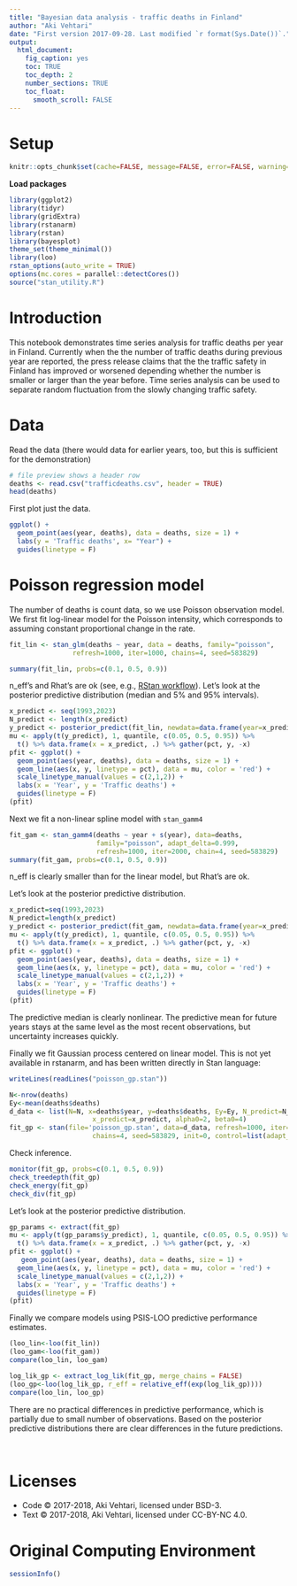 ```yaml
---
title: "Bayesian data analysis - traffic deaths in Finland"
author: "Aki Vehtari"
date: "First version 2017-09-28. Last modified `r format(Sys.Date())`."
output:
  html_document:
    fig_caption: yes
    toc: TRUE
    toc_depth: 2
    number_sections: TRUE
    toc_float:
      smooth_scroll: FALSE
---
```


# Setup  {.unnumbered}

```r
knitr::opts_chunk$set(cache=FALSE, message=FALSE, error=FALSE, warning=TRUE, comment=NA, out.width='95%')
```

**Load packages**
```r
library(ggplot2)
library(tidyr)
library(gridExtra)
library(rstanarm)
library(rstan)
library(bayesplot)
theme_set(theme_minimal())
library(loo)
rstan_options(auto_write = TRUE)
options(mc.cores = parallel::detectCores())
source("stan_utility.R")
```

# Introduction

This notebook demonstrates time series analysis for traffic deaths per
year in Finland. Currently when the the number of traffic deaths
during previous year are reported, the press release claims that the
the traffic safety in Finland has improved or worsened depending
whether the number is smaller or larger than the year before. Time
series analysis can be used to separate random fluctuation from the
slowly changing traffic safety.

# Data

Read the data (there would data for earlier years, too, but this is
sufficient for the demonstration)
```r
# file preview shows a header row
deaths <- read.csv("trafficdeaths.csv", header = TRUE)
head(deaths)
```

First plot just the data.
```r
ggplot() +
  geom_point(aes(year, deaths), data = deaths, size = 1) +
  labs(y = 'Traffic deaths', x= "Year") +
  guides(linetype = F)
```

# Poisson regression model

The number of deaths is count data, so we use Poisson observation
model.  We first fit log-linear model for the Poisson intensity, which
corresponds to assuming constant proportional change in the rate.

```r
fit_lin <- stan_glm(deaths ~ year, data = deaths, family="poisson",
 	            refresh=1000, iter=1000, chains=4, seed=583829)
```
```r
summary(fit_lin, probs=c(0.1, 0.5, 0.9))
```

n_eff's and Rhat's are ok (see, e.g., [RStan
workflow](http://mc-stan.org/users/documentation/case-studies/rstan_workflow.html)). Let's
look at the posterior predictive distribution (median and 5% and 95%
intervals).
```r
x_predict <- seq(1993,2023)
N_predict <- length(x_predict)
y_predict <- posterior_predict(fit_lin, newdata=data.frame(year=x_predict))
mu <- apply(t(y_predict), 1, quantile, c(0.05, 0.5, 0.95)) %>%
  t() %>% data.frame(x = x_predict, .) %>% gather(pct, y, -x)
pfit <- ggplot() +
  geom_point(aes(year, deaths), data = deaths, size = 1) +
  geom_line(aes(x, y, linetype = pct), data = mu, color = 'red') +
  scale_linetype_manual(values = c(2,1,2)) +
  labs(x = 'Year', y = 'Traffic deaths') +
  guides(linetype = F)
(pfit)
```

Next we fit a non-linear spline model with `stan_gamm4`
```r
fit_gam <- stan_gamm4(deaths ~ year + s(year), data=deaths,
                      family="poisson", adapt_delta=0.999, 
                      refresh=1000, iter=2000, chain=4, seed=583829)
summary(fit_gam, probs=c(0.1, 0.5, 0.9))
```

n_eff is clearly smaller than for the linear model, but Rhat's are ok.

Let's look at the posterior predictive distribution.
```r
x_predict=seq(1993,2023)
N_predict=length(x_predict)
y_predict <- posterior_predict(fit_gam, newdata=data.frame(year=x_predict))
mu <- apply(t(y_predict), 1, quantile, c(0.05, 0.5, 0.95)) %>%
  t() %>% data.frame(x = x_predict, .) %>% gather(pct, y, -x)
pfit <- ggplot() +
  geom_point(aes(year, deaths), data = deaths, size = 1) +
  geom_line(aes(x, y, linetype = pct), data = mu, color = 'red') +
  scale_linetype_manual(values = c(2,1,2)) +
  labs(x = 'Year', y = 'Traffic deaths') +
  guides(linetype = F)
(pfit)
```

The predictive median is clearly nonlinear. The predictive mean for
future years stays at the same level as the most recent observations,
but uncertainty increases quickly.

Finally we fit Gaussian process centered on linear model. This is not
yet available in rstanarm, and has been written directly in Stan
language:
```r
writeLines(readLines("poisson_gp.stan"))
```

```r
N<-nrow(deaths)
Ey<-mean(deaths$deaths)
d_data <- list(N=N, x=deaths$year, y=deaths$deaths, Ey=Ey, N_predict=N_predict,
                     x_predict=x_predict, alpha0=2, beta0=4)
fit_gp <- stan(file='poisson_gp.stan', data=d_data, refresh=1000, iter=4000,
                     chains=4, seed=583829, init=0, control=list(adapt_delta=0.999))
```

Check inference.
```r
monitor(fit_gp, probs=c(0.1, 0.5, 0.9))
check_treedepth(fit_gp)
check_energy(fit_gp)
check_div(fit_gp)
```

Let's look at the posterior predictive distribution.
```r
gp_params <- extract(fit_gp)
mu <- apply(t(gp_params$y_predict), 1, quantile, c(0.05, 0.5, 0.95)) %>%
  t() %>% data.frame(x = x_predict, .) %>% gather(pct, y, -x)
pfit <- ggplot() +
   geom_point(aes(year, deaths), data = deaths, size = 1) +
  geom_line(aes(x, y, linetype = pct), data = mu, color = 'red') +
  scale_linetype_manual(values = c(2,1,2)) +
  labs(x = 'Year', y = 'Traffic deaths') +
  guides(linetype = F)
(pfit)
```

Finally we compare models using PSIS-LOO predictive performance estimates.

```r
(loo_lin<-loo(fit_lin))
(loo_gam<-loo(fit_gam))
compare(loo_lin, loo_gam)
```
```r
log_lik_gp <- extract_log_lik(fit_gp, merge_chains = FALSE)
(loo_gp<-loo(log_lik_gp, r_eff = relative_eff(exp(log_lik_gp))))
compare(loo_lin, loo_gp)
```

There are no practical differences in predictive performance, which is
partially due to small number of observations. Based on the posterior
predictive distributions there are clear differences in the future
predictions.

<br />

# Licenses {.unnumbered}

* Code &copy; 2017-2018, Aki Vehtari, licensed under BSD-3.
* Text &copy; 2017-2018, Aki Vehtari, licensed under CC-BY-NC 4.0.

# Original Computing Environment {.unnumbered}

```r
sessionInfo()
```

<br />
